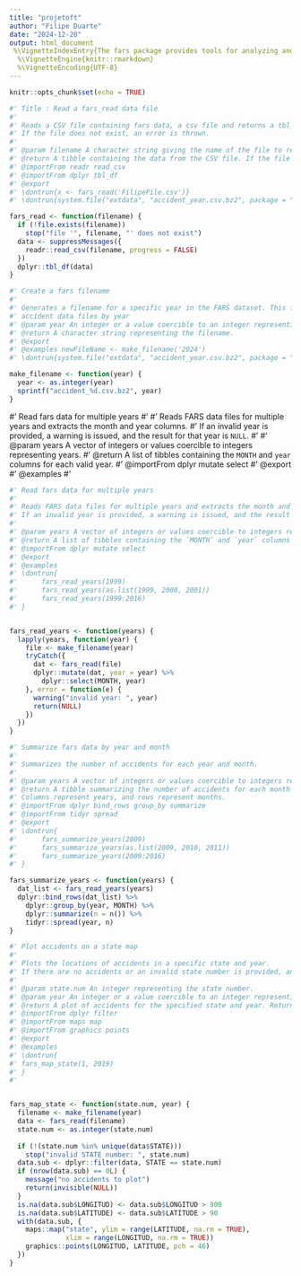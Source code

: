 ```yaml
---
title: "projetoft"
author: "Filipe Duarte"
date: "2024-12-20"
output: html_document
 %\VignetteIndexEntry{The fars package provides tools for analyzing and visualizing traffic accident data from the Fatality Analysis Reporting System (FARS). This system collects detailed information about traffic accidents across the United States, helping researchers and policymakers study trends, identify risks, and propose safety improvements.}
  %\VignetteEngine{knitr::rmarkdown}
  %\VignetteEncoding{UTF-8}
---
```


```r
knitr::opts_chunk$set(echo = TRUE)
```





```r

#' Title : Read a fars_read data file
#'
#' Reads a CSV file containing fars data, a csv file and returns a tbl_df.
#' If the file does not exist, an error is thrown.
#'
#' @param filename A character string giving the name of the file to read, the file may exist or not.
#' @return A tibble containing the data from the CSV file. If the file does not exist an error message will be printed
#' @importFrom readr read_csv
#' @importFrom dplyr tbl_df
#' @export
#' \dontrun{x <- fars_read('FilipeFile.csv')}
#' \dontrun{system.file("extdata", "accident_year.csv.bz2", package = "packFars").

fars_read <- function(filename) {
  if (!file.exists(filename))
    stop("file '", filename, "' does not exist")
  data <- suppressMessages({
    readr::read_csv(filename, progress = FALSE)
  })
  dplyr::tbl_df(data)
}

```





```r
#' Create a fars filename
#'
#' Generates a filename for a specific year in the FARS dataset. This function permits to create
#' accident data files by year
#' @param year An integer or a value coercible to an integer representing the year.
#' @return A character string representing the filename.
#' @export
#' @examples newFileName <- make_filename('2024')
#' \dontrun{system.file("extdata", "accident_year.csv.bz2", package = "packFars")}

make_filename <- function(year) {
  year <- as.integer(year)
  sprintf("accident_%d.csv.bz2", year)
}

```



#' Read fars data for multiple years
#'
#' Reads FARS data files for multiple years and extracts the month and year columns.
#' If an invalid year is provided, a warning is issued, and the result for that year is `NULL`.
#'
#' @param years A vector of integers or values coercible to integers representing years.
#' @return A list of tibbles containing the `MONTH` and `year` columns for each valid year.
#' @importFrom dplyr mutate select
#' @export
#' @examples
#' \dontrun{
#'      fars_read_years(1999)
#'      fars_read_years(as.list(1999, 2000, 2001))
#'      fars_read_years(1999:2016)
#' }

```r

#' Read fars data for multiple years
#'
#' Reads FARS data files for multiple years and extracts the month and year columns.
#' If an invalid year is provided, a warning is issued, and the result for that year is `NULL`.
#'
#' @param years A vector of integers or values coercible to integers representing years.
#' @return A list of tibbles containing the `MONTH` and `year` columns for each valid year.
#' @importFrom dplyr mutate select
#' @export
#' @examples
#' \dontrun{
#'      fars_read_years(1999)
#'      fars_read_years(as.list(1999, 2000, 2001))
#'      fars_read_years(1999:2016)
#' }


fars_read_years <- function(years) {
  lapply(years, function(year) {
    file <- make_filename(year)
    tryCatch({
      dat <- fars_read(file)
      dplyr::mutate(dat, year = year) %>%
        dplyr::select(MONTH, year)
    }, error = function(e) {
      warning("invalid year: ", year)
      return(NULL)
    })
  })
}
```







```r

#' Summarize fars data by year and month
#'
#' Summarizes the number of accidents for each year and month.
#'
#' @param years A vector of integers or values coercible to integers representing years.
#' @return A tibble summarizing the number of accidents for each month and year.
#' Columns represent years, and rows represent months.
#' @importFrom dplyr bind_rows group_by summarize
#' @importFrom tidyr spread
#' @export
#' \dontrun{
#'      fars_summarize_years(2009)
#'      fars_summarize_years(as.list(2009, 2010, 2011))
#'      fars_summarize_years(2009:2016)
#' }

fars_summarize_years <- function(years) {
  dat_list <- fars_read_years(years)
  dplyr::bind_rows(dat_list) %>%
    dplyr::group_by(year, MONTH) %>%
    dplyr::summarize(n = n()) %>%
    tidyr::spread(year, n)
}


```





```r

#' Plot accidents on a state map
#'
#' Plots the locations of accidents in a specific state and year.
#' If there are no accidents or an invalid state number is provided, an appropriate message is displayed.
#'
#' @param state.num An integer representing the state number.
#' @param year An integer or a value coercible to an integer representing the year.
#' @return A plot of accidents for the specified state and year. Returns `NULL` if no data is available.
#' @importFrom dplyr filter
#' @importFrom maps map
#' @importFrom graphics points
#' @export
#' @examples
#' \dontrun{
#' fars_map_state(1, 2019)
#' }
#'


fars_map_state <- function(state.num, year) {
  filename <- make_filename(year)
  data <- fars_read(filename)
  state.num <- as.integer(state.num)
  
  if (!(state.num %in% unique(data$STATE)))
    stop("invalid STATE number: ", state.num)
  data.sub <- dplyr::filter(data, STATE == state.num)
  if (nrow(data.sub) == 0L) {
    message("no accidents to plot")
    return(invisible(NULL))
  }
  is.na(data.sub$LONGITUD) <- data.sub$LONGITUD > 900
  is.na(data.sub$LATITUDE) <- data.sub$LATITUDE > 90
  with(data.sub, {
    maps::map("state", ylim = range(LATITUDE, na.rm = TRUE),
              xlim = range(LONGITUD, na.rm = TRUE))
    graphics::points(LONGITUD, LATITUDE, pch = 46)
  })
}


```




